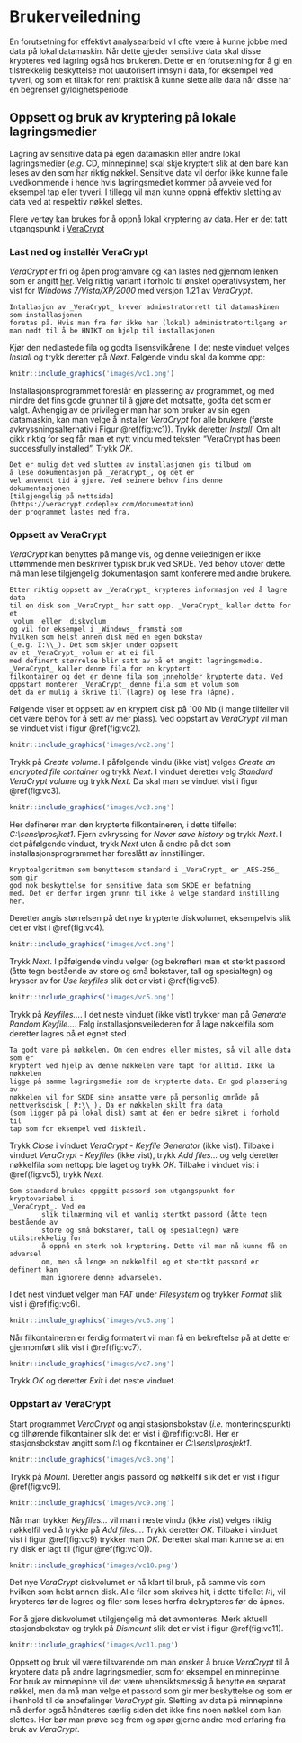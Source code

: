 # Brukerveiledning
En forutsetning for effektivt analysearbeid vil ofte være å
kunne jobbe med data på lokal datamaskin. Når dette gjelder
sensitive data skal disse krypteres ved lagring også hos
brukeren. Dette er en forutsetning for å gi en tilstrekkelig
beskyttelse mot uautorisert innsyn i data, for eksempel ved tyveri,
og som et tiltak for rent praktisk å kunne slette alle data når disse
har en begrenset gyldighetsperiode.


## Oppsett og bruk av kryptering på lokale lagringsmedier
Lagring av sensitive data på egen datamaskin eller andre
lokal lagringsmedier (_e.g._ CD, minnepinne)
skal skje kryptert slik at den bare kan leses av den som har riktig
nøkkel. Sensitive data vil derfor ikke kunne falle uvedkommende i hende
hvis lagringsmediet kommer på avveie ved for eksempel tap eller
tyveri. I tillegg vil man kunne oppnå effektiv sletting av data
ved at respektiv nøkkel slettes.

Flere vertøy kan brukes for å oppnå lokal kryptering av
data. Her er det tatt utgangspunkt i
[VeraCrypt](https://veracrypt.codeplex.com/)


### Last ned og installér VeraCrypt
_VeraCrypt_ er fri og åpen programvare og kan lastes ned gjennom
lenken som er angitt [her](https://veracrypt.codeplex.com/). Velg
riktig variant i forhold til ønsket operativsystem,
her vist for _Windows 7/Vista/XP/2000_ med
versjon 1.21 av _VeraCrypt_.

```block2
Intallasjon av _VeraCrypt_ krever adminstratorrett til datamaskinen som installasjonen
foretas på. Hvis man fra før ikke har (lokal) administratortilgang er
man nødt til å be HNIKT om hjelp til installasjonen
```

Kjør den nedlastede fila og godta lisensvilkårene. I det neste
vinduet velges _Install_ og trykk deretter på
_Next_. Følgende vindu skal da komme opp:

```r
knitr::include_graphics('images/vc1.png')
```

Installasjonsprogrammet foreslår en plassering av programmet,
og med mindre det fins gode grunner til å gjøre det motsatte,
godta det som er valgt. Avhengig av de privilegier man har som
bruker av sin egen datamaskin, kan man velge å installer
_VeraCrypt_ for alle brukere (første avkryssningsalternativ i Figur
\@ref(fig:vc1)). Trykk deretter _Install_. Om alt gikk riktig for
seg får man et nytt vindu med teksten "VeraCrypt has been successfully
installed". Trykk _OK_.


```block2
Det er mulig det ved slutten av installasjonen gis tilbud om
å lese dokumentasjon på _VeraCrypt_, og det er
vel anvendt tid å gjøre. Ved seinere behov fins denne
dokumentasjonen
[tilgjengelig på nettsida](https://veracrypt.codeplex.com/documentation)
der programmet lastes ned fra.
```

### Oppsett av VeraCrypt
_VeraCrypt_ kan benyttes på mange vis,
og denne veilednigen er ikke uttømmende men beskriver typisk bruk
ved SKDE. Ved behov utover dette må man lese tilgjengelig
dokumentasjon samt konferere med andre brukere.

```block2
Etter riktig oppsett av _VeraCrypt_ krypteres informasjon ved å lagre data
til en disk som _VeraCrypt_ har satt opp. _VeraCrypt_ kaller dette for et
_volum_ eller _diskvolum_
og vil for eksempel i _Windows_ framstå som
hvilken som helst annen disk med en egen bokstav
(_e.g. I:\\_). Det som skjer under oppsett
av et _VeraCrypt_ volum er at ei fil
med definert størrelse blir satt av på et angitt lagringsmedie.
_VeraCrypt_ kaller denne fila for en kryptert
filkontainer og det er denne fila som inneholder krypterte data. Ved
oppstart monterer _VeraCrypt_ denne fila som et volum som
det da er mulig å skrive til (lagre) og lese fra (åpne).
```

Følgende viser et oppsett av en kryptert disk på 100 Mb
(i mange tilfeller vil det være behov for å sett av mer plass).
Ved oppstart av _VeraCrypt_ vil man se
vinduet vist i figur \@ref(fig:vc2).

```r
knitr::include_graphics('images/vc2.png')
```

Trykk på _Create volume_. I påfølgende vindu
(ikke vist) velges _Create an encrypted file container_
og trykk _Next_. I vinduet deretter
        velg _Standard VeraCrypt volume_ og trykk
        _Next_. Da skal man se vinduet vist i figur \@ref(fig:vc3).
        
```r
knitr::include_graphics('images/vc3.png')
```

Her definerer man den krypterte filkontaineren, i dette tilfellet
_C:\\sens\\prosjket1_. Fjern avkryssing for _Never save history_ og
trykk _Next_. I det påfølgende vinduet, trykk
_Next_ uten å endre på det som
installasjonsprogrammet har foreslått av innstillinger.
        
```block2
Kryptoalgoritmen som benyttesom standard i _VeraCrypt_ er _AES-256_ som gir
god nok beskyttelse for sensitive data som SKDE er befatning
med. Det er derfor ingen grunn til ikke å velge standard instilling her.
```

Deretter angis størrelsen på det nye krypterte diskvolumet, eksempelvis slik
det er vist i \@ref(fig:vc4).


```r
knitr::include_graphics('images/vc4.png')
```

Trykk _Next_. I påfølgende vindu velger (og bekrefter) man et sterkt passord
(åtte tegn bestående av store og små bokstaver, tall og spesialtegn) og krysser
av for _Use keyfiles_ slik det er vist i \@ref(fig:vc5).

```r
knitr::include_graphics('images/vc5.png')
```

Trykk på _Keyfiles..._. I det neste vinduet (ikke vist) trykker man på
_Generate Random Keyfile..._. Følg installasjonsveilederen for å lage
nøkkelfila som deretter lagres på et egnet sted.
        
```block2
Ta godt vare på nøkkelen. Om den endres eller mistes, så vil alle data som er
kryptert ved hjelp av denne nøkkelen være tapt for alltid. Ikke la nøkkelen
ligge på samme lagringsmedie som de krypterte data. En god plassering av
nøkkelen vil for SKDE sine ansatte være på personlig område på
nettverksdisk (_P:\\_). Da er nøkkelen skilt fra data
(som ligger på på lokal disk) samt at den er bedre sikret i forhold til
tap som for eksempel ved diskfeil.
```

Trykk _Close_ i vinduet _VeraCrypt - Keyfile Generator_ (ikke vist). Tilbake i
vinduet _VeraCrypt - Keyfiles_ (ikke vist), trykk _Add files..._ og velg deretter
nøkkelfila som nettopp ble laget og trykk _OK_.
Tilbake i vinduet vist i \@ref(fig:vc5), trykk _Next_.
        
```block2
Som standard brukes oppgitt passord som utgangspunkt for kryptovariabel i
_VeraCrypt_. Ved en
        slik tilnærming vil et vanlig stertkt passord (åtte tegn bestående av
        store og små bokstaver, tall og spesialtegn) være utilstrekkelig for
        å oppnå en sterk nok kryptering. Dette vil man nå kunne få en advarsel
        om, men så lenge en nøkkelfil og et stertkt passord er definert kan
        man ignorere denne advarselen.
  ```


I det nest vinduet velger man _FAT_ under _Filesystem_ og trykker _Format_
slik vist i \@ref(fig:vc6).

```r
knitr::include_graphics('images/vc6.png')
```

Når filkontaineren er ferdig formatert vil man få en
        bekreftelse på at dette er gjennomført slik vist i
        \@ref(fig:vc7).

```r
knitr::include_graphics('images/vc7.png')
```

Trykk _OK_ og deretter _Exit_ i det neste vinduet.



### Oppstart av VeraCrypt
Start programmet _VeraCrypt_ og angi stasjonsbokstav
(_i.e._ monteringspunkt) og tilhørende filkontainer slik det er vist i
\@ref(fig:vc8). Her er stasjonsbokstav angitt som _I:\\_ og fikontainer er
_C:\\sens\\prosjekt1_.

```r
knitr::include_graphics('images/vc8.png')
```

Trykk på _Mount_. Deretter angis passord og nøkkelfil slik det er vist i figur
\@ref(fig:vc9).

```r
knitr::include_graphics('images/vc9.png')
```

Når man trykker _Keyfiles..._ vil man i
neste vindu (ikke vist) velges riktig nøkkelfil ved å trykke på
_Add files..._. Trykk deretter _OK_. Tilbake i vinduet vist i figur
\@ref(fig:vc9) trykker man _OK_. Deretter skal man kunne se
at en ny disk er lagt til (figur \@ref(fig:vc10)).

```r
knitr::include_graphics('images/vc10.png')
```

Det nye _VeraCrypt_ diskvolumet er nå klart til bruk, på samme vis som
hvilken som helst annen disk. Alle filer som skrives hit, i dette tilfellet
_I:\\_, vil krypteres før de lagres og filer som leses herfra
dekrypteres før de åpnes.

For å gjøre diskvolumet utilgjengelig må det avmonteres. Merk
aktuell stasjonsbokstav og trykk på _Dismount_
slik det er vist i figur \@ref(fig:vc11).

```r
knitr::include_graphics('images/vc11.png')
```

Oppsett og bruk vil være tilsvarende om man ønsker å bruke
_VeraCrypt_ til å kryptere data på andre lagringsmedier, som for eksempel en
minnepinne. For bruk av minnepinne vil det være uhensiktsmessig å benytte en
separat nøkkel, men da må man velge et passord som gir mer beskyttelse og som
er i henhold til de anbefalinger _VeraCrypt_ gir.
Sletting av data på minnepinne må derfor også håndteres særlig siden
det ikke fins noen nøkkel som kan slettes. Her bør man prøve seg
frem og spør gjerne andre med erfaring fra bruk av
_VeraCrypt_.